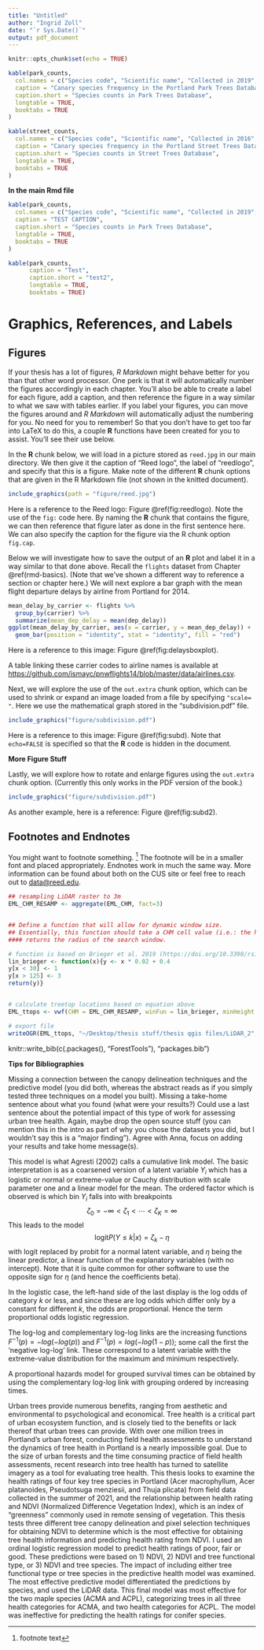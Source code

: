 ```yaml
---
title: "Untitled"
author: "Ingrid Zoll"
date: "`r Sys.Date()`"
output: pdf_document
---
```


```r
knitr::opts_chunk$set(echo = TRUE)
```


```r
kable(park_counts,
  col.names = c("Species code", "Scientific name", "Collected in 2019", "Total in inventory"),
  caption = "Canary species frequency in the Portland Park Trees Database",
  caption.short = "Species counts in Park Trees Database",
  longtable = TRUE,
  booktabs = TRUE
)

kable(street_counts,
  col.names = c("Species code", "Scientific name", "Collected in 2016", "Total in inventory"),
  caption = "Canary species frequency in the Portland Street Trees Database",
  caption.short = "Species counts in Street Trees Database",
  longtable = TRUE,
  booktabs = TRUE
)
```


\begin{equation}
  \mathrm{NDVI} = \frac{(NIR - Red)}{(NIR + Red)}
\end{equation}


\begin{equation}
  \mathrm{C_6H_{12}O_6  + 6O_2} \longrightarrow \mathrm{6CO_2 + 6H_2O}
  (\#eq:reaction)
\end{equation}


**In the main Rmd file**


```r
kable(park_counts,
  col.names = c("Species code", "Scientific name", "Collected in 2019", "Total in inventory"),
  caption = "TEST CAPTION",
  caption.short = "Species counts in Park Trees Database",
  longtable = TRUE,
  booktabs = TRUE
)
```


```r
kable(park_counts,
      caption = "Test", 
      caption.short = "test2",
      longtable = TRUE,
      booktabs = TRUE)
```


# Graphics, References, and Labels {#ref-labels}


## Figures

If your thesis has a lot of figures, _R Markdown_ might behave better for you than that other word processor.  One perk is that it will automatically number the figures accordingly in each chapter.    You'll also be able to create a label for each figure, add a caption, and then reference the figure in a way similar to what we saw with tables earlier.  If you label your figures, you can move the figures around and _R Markdown_ will automatically adjust the numbering for you.  No need for you to remember!  So that you don't have to get too far into LaTeX to do this, a couple **R** functions have been created for you to assist.  You'll see their use below.

<!--
One thing that may be annoying is the way _R Markdown_ handles "floats" like tables and figures (it's really \LaTeX's fault). \LaTeX\ will try to find the best place to put your object based on the text around it and until you're really, truly done writing you should just leave it where it lies. There are some optional arguments specified in the options parameter of the `label` function.  If you need to shift your figure around, it might be good to look here on tweaking the options argument:  <https://en.wikibooks.org/wiki/LaTeX/Floats,_Figures_and_Captions>

If you need a graphic or tabular material to be part of the text, you can just put it inline. If you need it to appear in the list of figures or tables, it should be placed in a code chunk.
-->


In the **R** chunk below, we will load in a picture stored as `reed.jpg` in our main directory.  We then give it the caption of "Reed logo", the label of "reedlogo", and specify that this is a figure.  Make note of the different **R** chunk options that are given in the R Markdown file (not shown in the knitted document).

```r
include_graphics(path = "figure/reed.jpg")
```

<!-- Note the use of `out.width` as a chunk option here. The resulting
image is 20% of what the linewidth is in LaTeX. You can also center
the image using `fig.align="center"` as shown.-->

Here is a reference to the Reed logo: Figure \@ref(fig:reedlogo).  Note the use of the `fig:` code here.  By naming the **R** chunk that contains the figure, we can then reference that figure later as done in the first sentence here.  We can also specify the caption for the figure via the R chunk option `fig.cap`.

\clearpage

<!-- clearpage ends the page, and also dumps out all floats.
  Floats are things like tables and figures. -->
  
Below we will investigate how to save the output of an **R** plot and label it in a way similar to that done above.  Recall the `flights` dataset from Chapter \@ref(rmd-basics).  (Note that we've shown a different way to reference a section or chapter here.)  We will next explore a bar graph with the mean flight departure delays by airline from Portland for 2014.

```r
mean_delay_by_carrier <- flights %>%
  group_by(carrier) %>%
  summarize(mean_dep_delay = mean(dep_delay))
ggplot(mean_delay_by_carrier, aes(x = carrier, y = mean_dep_delay)) +
  geom_bar(position = "identity", stat = "identity", fill = "red")
```

Here is a reference to this image: Figure \@ref(fig:delaysboxplot).

A table linking these carrier codes to airline names is available at <https://github.com/ismayc/pnwflights14/blob/master/data/airlines.csv>.

\clearpage

Next, we will explore the use of the `out.extra` chunk option, which can be used to shrink or expand an image loaded from a file by specifying `"scale= "`. Here we use the mathematical graph stored in the "subdivision.pdf" file.

```r
include_graphics("figure/subdivision.pdf")
```

Here is a reference to this image: Figure \@ref(fig:subd).  Note that `echo=FALSE` is specified so that the **R** code is hidden in the document.

**More Figure Stuff**

Lastly, we will explore how to rotate and enlarge figures using the `out.extra` chunk option.  (Currently this only works in the PDF version of the book.)

```r
include_graphics("figure/subdivision.pdf")
```

As another example, here is a reference: Figure \@ref(fig:subd2).  

## Footnotes and Endnotes

You might want to footnote something. ^[footnote text] The footnote will be in a smaller font and placed appropriately. Endnotes work in much the same way. More information can be found about both on the CUS site or feel free to reach out to <data@reed.edu>.


```{=html}
<!--
This is for including Chapter 1.  Notice that it's also good practice to name your chunk.  This will help you debug potential issues as you knit.  The chunk above is called intro and the one below is called chapter1.  Feel free to change the name of the Rmd file as you wish, but don't forget to change it here from chap1.Rmd.
-->
```

```{=html}
<!--
The {#rmd-basics} text after the chapter declaration will allow us to link throughout the document back to the beginning of Chapter 1.  These labels will automatically be generated (if not specified) by changing the spaces to hyphens and capital letters to lowercase.  Look for the reference to this label at the beginning of Chapter 2.
-->
```



```r
## resampling LiDAR raster to 3m
EML_CHM_RESAMP <- aggregate(EML_CHM, fact=3)


## Define a function that will allow for dynamic window size.  
## Essentially, this function should take a CHM cell value (i.e.: the height of the canopy above ground at that location) 
#### returns the radius of the search window. 

# function is based on Brieger et al. 2019 (https://doi.org/10.3390/rs11121447) for tall trees (see table 2)
lin_brieger <- function(x){y <- x * 0.02 + 0.4
y[x < 30] <- 1
y[x > 125] <- 3
return(y)}


# calculate treetop locations based on equation above
EML_ttops <- vwf(CHM = EML_CHM_RESAMP, winFun = lin_brieger, minHeight = 20)

# export file
writeOGR(EML_ttops, "~/Desktop/thesis stuff/thesis qgis files/LiDAR_2", "2019_ttops", driver = "ESRI Shapefile")


```

knitr::write_bib(c(.packages(), "ForestTools"), "packages.bib")



\vfill

**Tips for Bibliographies**



Missing a connection between the canopy delineation techniques and the predictive model (you did both, whereas the abstract reads as if you simply tested three techniques on a model you built).
Missing a take-home sentence about what you found (what were your results?)
Could use a last sentence about the potential impact of this type of work for assessing urban tree health.
Again, maybe drop the open source stuff (you can mention this in the intro as part of why you chose the datasets you did, but I wouldn't say this is a "major finding"). Agree with Anna, focus on adding your results and take home message(s).


This model is what Agresti (2002) calls a cumulative link model. The basic interpretation is as a coarsened version of a latent variable $Y_i$ which has a logistic or normal or extreme-value or Cauchy distribution with scale parameter one and a linear model for the mean. The ordered factor which is observed is which bin $Y_i$ falls into with breakpoints $$\zeta_0 = -\infty < \zeta_1 < \cdots < \zeta_K = \infty$$ This leads to the model $$\mbox{logit} P(Y \le k | x) = \zeta_k - \eta$$ with logit replaced by probit for a normal latent variable, and $\eta$ being the linear predictor, a linear function of the explanatory variables (with no intercept). Note that it is quite common for other software to use the opposite sign for $\eta$ (and hence the coefficients beta).

In the logistic case, the left-hand side of the last display is the log odds of category $k$ or less, and since these are log odds which differ only by a constant for different $k$, the odds are proportional. Hence the term proportional odds logistic regression.

The log-log and complementary log-log links are the increasing functions $F^{-1}(p) = -log(-log(p))$ and $F^{-1}(p) = log(-log(1-p))$; some call the first the 'negative log-log' link. These correspond to a latent variable with the extreme-value distribution for the maximum and minimum respectively.

A proportional hazards model for grouped survival times can be obtained by using the complementary log-log link with grouping ordered by increasing times.


<!--# I second all of Anna's suggestions. I'll add that each of the subsections of your discussion should link directly to a key result or take home message. What is it that you want the reader to learn from all your analyses? Another way to think of Anna's "putting your work in context" is how did your results compare to (1) what you hypothesized and (2) what others doing similar work have found. Did you find anything surprising, unique, interesting given this context? I'll also say that the open source stuff here could take on a full subsection like Anna suggests, which would require you to review alternative approaches and put yours into that context. Alternatively, you could view this more as a methodological choice and not a "finding" that you need to discuss. That would relegate it to the more brief mention in intro and methods. I think this is justified and maybe even necessary so you can fully discuss your actual findings. But, if you feel like you really want the reader to understand the importance of an open source approach, then take Anna's suggestions instead and provide that discussion of the literature. -->

 
Urban trees provide numerous benefits, ranging from aesthetic and environmental to psychological and economical. Tree health is a critical part of urban ecosystem function, and is closely tied to the benefits or lack thereof that urban trees can provide.
With over one million trees in Portland's urban forest, conducting field health assessments to understand the dynamics of tree health in Portland is a nearly impossible goal.
Due to the size of urban forests and the time consuming practice of field health assessments, recent research into tree health has turned to satellite imagery as a tool for evaluating tree health. 
This thesis looks to examine the health ratings of four key tree species in Portland (Acer macrophyllum, Acer platanoides, Pseudotsuga menziesii, and Thuja plicata) from field data collected in the summer of 2021, and the relationship between health rating and NDVI (Normalized Difference Vegetation Index), which is an index of "greenness" commonly used in remote sensing of vegetation. 
This thesis tests three different tree canopy delineation and pixel selection techniques for obtaining NDVI to determine which is the most effective for obtaining tree health information and predicting health rating from NDVI.
I used an ordinal logistic regression model to predict health ratings of poor, fair or good. 
These predictions were based on 1) NDVI, 2) NDVI and tree functional type, or 3) NDVI and tree species. 
The impact of including either tree functional type or tree species in the predictive health model was examined. 
The most effective predictive model differentiated the predictions by species, and used the LiDAR data. 
This final model was most effective for the two maple species (ACMA and ACPL), categorizing trees in all three health categories for ACMA, and two health categories for ACPL. 
The model was ineffective for predicting the health ratings for conifer species.




